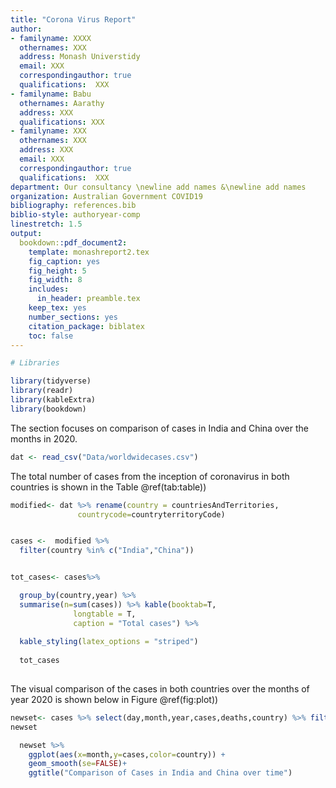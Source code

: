 ```yaml
---
title: "Corona Virus Report"
author:
- familyname: XXXX
  othernames: XXX
  address: Monash Universtidy
  email: XXX
  correspondingauthor: true
  qualifications:  XXX
- familyname: Babu
  othernames: Aarathy
  address: XXX
  qualifications: XXX
- familyname: XXX
  othernames: XXX
  address: XXX
  email: XXX
  correspondingauthor: true
  qualifications:  XXX
department: Our consultancy \newline add names &\newline add names
organization: Australian Government COVID19
bibliography: references.bib
biblio-style: authoryear-comp
linestretch: 1.5
output:
  bookdown::pdf_document2:
    template: monashreport2.tex
    fig_caption: yes
    fig_height: 5
    fig_width: 8
    includes:
      in_header: preamble.tex
    keep_tex: yes
    number_sections: yes
    citation_package: biblatex
    toc: false
---
```


```r
# Libraries

library(tidyverse)
library(readr)
library(kableExtra)
library(bookdown)

```



\section*{Country XX1 and YY1"}

\section*{Country XX2 and YY2}

The section focuses on comparison of cases in India and China over the months in 2020.


```r
dat <- read_csv("Data/worldwidecases.csv")

```

The total number of cases from the inception of coronavirus in both countries is shown in the Table \@ref(tab:table))

```r
modified<- dat %>% rename(country = countriesAndTerritories,
               countrycode=countryterritoryCode) 


cases <-  modified %>%  
  filter(country %in% c("India","China")) 


tot_cases<- cases%>% 

  group_by(country,year) %>% 
  summarise(n=sum(cases)) %>% kable(booktab=T,
              longtable = T,
              caption = "Total cases") %>%
         
  kable_styling(latex_options = "striped")
  
  tot_cases
  
```
The visual comparison of the cases in both countries over the months of year 2020 is shown below in Figure \@ref(fig:plot))

```r
newset<- cases %>% select(day,month,year,cases,deaths,country) %>% filter(year=="2020")
newset

  newset %>% 
    ggplot(aes(x=month,y=cases,color=country)) +
    geom_smooth(se=FALSE)+
    ggtitle("Comparison of Cases in India and China over time")

```

\section*{Country XX3 and YY3}



